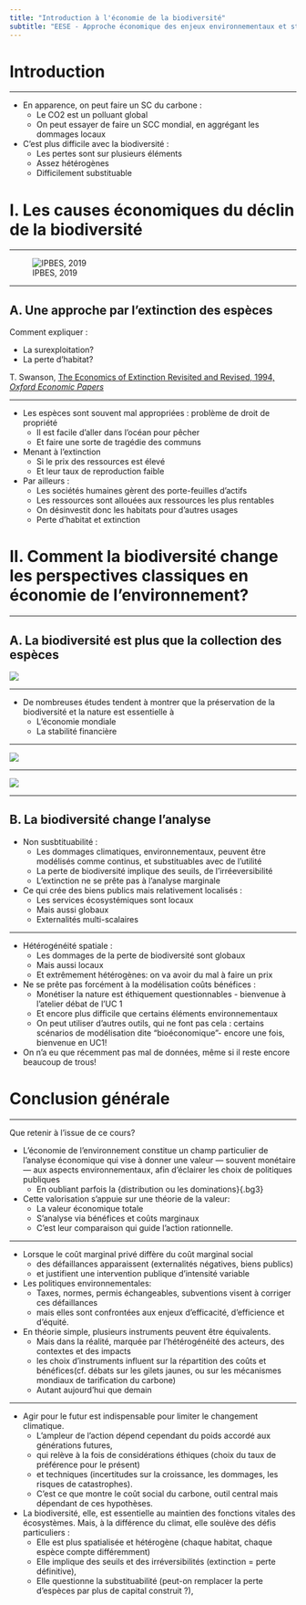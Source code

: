 ```yaml
---
title: "Introduction à l'économie de la biodiversité"
subtitle: "EESE - Approche économique des enjeux environnementaux et stratégie environnementale"
---
```


# Introduction 

---


::: incremental

- En apparence, on peut faire un [SC du carbone]{.bg3} : 
  - Le CO2 est un polluant global
  - On peut essayer de faire un SCC mondial, en aggrégant les dommages locaux
- C'est [plus difficile avec la biodiversité]{.bg4} : 
  - Les pertes sont sur plusieurs éléments
  - Assez hétérogènes
  - Difficilement substituable

:::

# I. Les causes économiques du déclin de la biodiversité

---

![IPBES, 2019](../images/ecol_econ/biodiv/drivers_impact.jpg){fig-align="center"}

---

## A. Une approche par l'extinction des espèces

Comment expliquer : 

::: incremental 

- La surexploitation? 
- La perte d'habitat?

:::

::: fragment

T. Swanson, [The Economics of Extinction Revisited and Revised, 1994, *Oxford Economic Papers*](https://www.researchgate.net/publication/5215355_The_Economics_of_Extinction_Revisited_and_Revised_A_Generalised_Framework_for_the_Analysis_of_the_Problems_of_Endangered_Species_and_Biodiversity_Losses)


:::


---


::: incremental 

- Les espèces sont souvent [mal appropriées : problème de droit de propriété]{.bg4}
  - Il est facile d'aller dans l'océan pour pêcher
  - Et faire une sorte de tragédie des communs
- Menant à l'[extinction]{.bg4} 
  - Si le prix des ressources est élevé
  - Et leur taux de reproduction faible
- Par ailleurs : 
  - Les sociétés humaines gèrent des [porte-feuilles d'actifs]{.bg4} 
  - Les [ressources sont allouées aux ressources les plus rentables]{.bg3}
  - On [désinvestit]{.bg3} donc les habitats pour d'autres usages
  - Perte d'habitat et extinction
  
:::


# II. Comment la biodiversité change les perspectives classiques en économie de l'environnement?

---

## A. La biodiversité est plus que la collection des espèces


![](../images/ecol_econ/biodiv/biodiv_illustration.jpg){fig-align="center"}

---

::: incremental 

- De nombreuses études tendent à montrer que la préservation de la biodiversité et la nature est essentielle à
  - L'économie mondiale
  - La stabilité financière
  
:::

----

![](../images/EESE/risks.png){fig-align="center"}


---

![](../images/EESE/exposure.png){fig-align="center"}

---

## B. La biodiversité change l'analyse

::: incremental 

- [Non susbtituabilité : ]{.bg4}
  - Les dommages climatiques, environnementaux, peuvent être modélisés comme [continus, et substituables avec de l'utilité]{.bg3}
  - La perte de biodiversité implique [des seuils, de l'irréeversibilité]{.bg3}
  - L'extinction ne se prête pas à [l'analyse marginale]{.bg3}

- Ce qui crée des [biens publics mais relativement localisés]{.bg4} : 
  - Les services écosystémiques sont locaux
  - Mais aussi globaux
  - [Externalités multi-scalaires]{.bg3}

:::

----

::: incremental


- [Hétérogénéité spatiale]{.bg4} : 
  - Les dommages de la perte de biodiversité sont globaux
  - Mais aussi locaux
  - Et [extrêmement hétérogènes:]{.bg3} on va avoir du mal à faire un prix

- Ne se prête pas forcément à la [modélisation coûts bénéfices]{.bg4} : 
  - [Monétiser]{.bg3} la nature est éthiquement questionnables - bienvenue à l'atelier débat de l'UC 1
  - Et encore plus difficile que certains éléments environnementaux
  - On peut utiliser d'autres outils, qui ne font pas cela : certains scénarios de [modélisation dite "bioéconomique" ]{.bg4}- encore une fois, bienvenue en UC1!
  
- On n'a eu que récemment pas mal de [données]{.bg3}, même si il reste encore beaucoup de trous!

:::

# Conclusion générale

---

Que retenir à l'issue de ce cours? 

::: incremental 
- [L’économie de l’environnement]{.bg4} constitue un [champ particulier]{.bg3} de l’analyse économique qui vise à donner une [valeur — souvent monétaire]{.bg4} — aux aspects environnementaux, afin d’éclairer les choix de politiques publiques
  - En oubliant parfois la {distribution ou les dominations}{.bg3}

- Cette valorisation s’appuie sur une [théorie de la valeur ]{.bg4}: 
  - La [valeur économique totale ]{.bg3}
  - S'analyse via [bénéfices et coûts marginaux]{.bg3}
  - C’est leur [comparaison]{.bg3} qui guide l’action [rationnelle.]{.bg3}


:::

-----

::: incremental 


- Lorsque le [coût marginal privé diffère du coût marginal social]{.bg4}
  - des [défaillances]{.bg4} apparaissent (externalités négatives, biens publics)
  - et justifient une [intervention publique]{.bg3} d'intensité variable

- Les politiques environnementales: 
  - [Taxes, normes, permis échangeables,]{.bg4} subventions visent à corriger ces défaillances
  - mais elles sont confrontées aux enjeux [d’efficacité, d’efficience et d’équité.]{.bg4}

- En théorie simple, [plusieurs instruments peuvent être équivalents. ]{.bg4}
  - Mais dans la réalité, marquée par [l’hétérogénéité]{.bg4} des acteurs, des contextes et des impacts
  - les [ choix d’instruments influent sur la répartition des coûts et bénéfices ]{.bg4}(cf. débats sur les gilets jaunes, ou sur les mécanismes mondiaux de tarification du carbone)
  - Autant aujourd'hui que demain

:::


---

::: incremental 

- [Agir pour le futur est indispensable]{.bg4} pour limiter le changement climatique. 
  - L’ampleur de l’action dépend cependant du [poids accordé aux générations futures]{.bg3}, 
  - qui relève à la fois de [considérations éthiques]{.bg3} (choix du taux de préférence pour le présent) 
  - et [techniques]{.bg3} (incertitudes sur la croissance, les dommages, les risques de catastrophes).   
  - C’est ce que montre le [coût social du carbone]{.bg4}, outil central mais dépendant de ces hypothèses.

- La [biodiversité]{.bg3}, elle, est essentielle au maintien des fonctions vitales des écosystèmes. Mais, à la différence du climat, elle soulève des défis particuliers :
  - Elle est plus [spatialisée et hétérogène]{.bg4} (chaque habitat, chaque espèce compte différemment)
  - Elle implique des [seuils et des irréversibilités]{.bg4} (extinction = perte définitive),
  - Elle questionne la [substituabilité]{.bg4} (peut-on remplacer la perte d’espèces par plus de capital construit ?),



:::